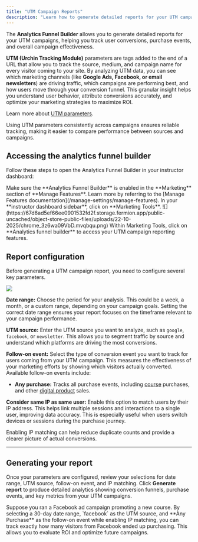 ```yaml
---
title: "UTM Campaign Reports"
description: "Learn how to generate detailed reports for your UTM campaigns to track conversion funnels and purchase events."
---
```

The **Analytics Funnel Builder** allows you to generate detailed reports for your UTM campaigns, helping you track user conversions, purchase events, and overall campaign effectiveness. 

**UTM (Urchin Tracking Module)** parameters are tags added to the end of a URL that allow you to track the source, medium, and campaign name for every visitor coming to your site. By analyzing UTM data, you can see which marketing channels (like **Google Ads, Facebook, or email newsletters**) are driving traffic, which campaigns are performing best, and how users move through your conversion funnel. This granular insight helps you understand user behavior, attribute conversions accurately, and optimize your marketing strategies to maximize ROI.

Learn more about [UTM parameters](https://en.wikipedia.org/wiki/UTM_parameters).

<Tip> Using UTM parameters consistently across campaigns ensures reliable tracking, making it easier to compare performance between sources and campaigns. </Tip>

## Accessing the analytics funnel builder

Follow these steps to open the Analytics Funnel Builder in your instructor dashboard:

<Steps>
  <Step title="Ensure analytics funnel builder feature is enabled">
    Make sure the **Analytics Funnel Builder** is enabled in the **Marketing** section of **Manage Features**.  Learn more by referring to the [Manage Features documentation](/manage-settings/manage-features).
  </Step>
  <Step title="Go to marketing tools">
    In your **instructor dashboard sidebar**, click on **Marketing Tools**.
    ![](https://67d6ad5ef66ee0901532fd2f.storage.fermion.app/public-uncached/object-store-public-files/uploads/22-10-2025/chrome_3z6wa09VbD.mvqbqu.png)
  </Step>
  <Step title="Open Analytics funnel builder">
    Within Marketing Tools, click on **Analytics funnel builder** to access your UTM campaign reporting features.
  </Step>
</Steps>

## Report configuration

Before generating a UTM campaign report, you need to configure several key parameters.  

![](https://67d6ad5ef66ee0901532fd2f.storage.fermion.app/public-uncached/object-store-public-files/uploads/22-10-2025/chrome_I2UoNFa9NK.lnzxfu.png)

**Date range:** Choose the period for your analysis. This could be a week, a month, or a custom range, depending on your campaign goals. Setting the correct date range ensures your report focuses on the timeframe relevant to your campaign performance.  

**UTM source:** Enter the UTM source you want to analyze, such as `google`, `facebook`, or `newsletter`. This allows you to segment traffic by source and understand which platforms are driving the most conversions.  

**Follow-on event:** Select the type of conversion event you want to track for users coming from your UTM campaign. This measures the effectiveness of your marketing efforts by showing which visitors actually converted. Available follow-on events include:  

- **Any purchase:** Tracks all purchase events, including [course](/setting-up-course/prerequisites) purchases,  and other [digital product](/digital-products/introduction) sales.  

**Consider same IP as same user:** Enable this option to match users by their IP address. This helps link multiple sessions and interactions to a single user, improving data accuracy. This is especially useful when users switch devices or sessions during the purchase journey.  

<Tip>
Enabling IP matching can help reduce duplicate counts and provide a clearer picture of actual conversions.
</Tip>

---

## Generating your report

Once your parameters are configured, review your selections for date range, UTM source, follow-on event, and IP matching. Click **Generate report** to produce detailed analytics showing conversion funnels, purchase events, and key metrics from your UTM campaigns.  

<Info>
Suppose you ran a Facebook ad campaign promoting a new course. By selecting a 30-day date range, `facebook` as the UTM source, and **Any Purchase** as the follow-on event while enabling IP matching, you can track exactly how many visitors from Facebook ended up purchasing. This allows you to evaluate ROI and optimize future campaigns.
</Info>

